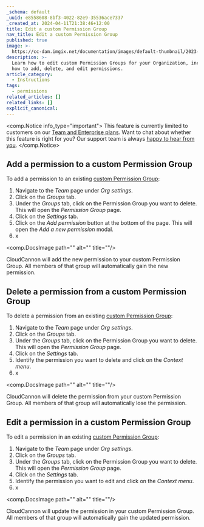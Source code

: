 ```yaml
---
_schema: default
_uuid: e8558608-8bf3-4022-82e9-35536ace7337
_created_at: 2024-04-11T21:38:46+12:00
title: Edit a custom Permission Group
nav_title: Edit a custom Permission Group
published: true
image: >-
  https://cc-dam.imgix.net/documentation/images/default-thumbnail/2023-Q4/CloudCannon-Documentation-Thumbnail.png
description: >-
  Learn how to edit custom Permission Groups for your Organization, including
  how to add, delete, and edit permissions.
article_category:
  - Instructions
tags:
  - permissions
related_articles: []
related_links: []
explicit_canonical:
---
```

<comp.Notice info_type="important">
  This feature is currently limited to customers on our [Team and Enterprise plans](/pricing/). Want to chat about whether this feature is right for you? Our support team is always [happy to hear from you]().
</comp.Notice>

## Add a permission to a custom Permission Group

To add a permission to an existing [custom Permission Group](/documentation/articles/what-are-custom-permission-groups/):

1. Navigate to the *Team* page under *Org settings*.
2. Click on the *Groups* tab.
3. Under the *Groups* tab, click on the Permission Group you want to delete. This will open the *Permission Group* page.
4. Click on the *Settings* tab.
5. Click on the *Add permission* button at the bottom of the page. This will open the *Add a new permission* modal.
6. x

<comp.DocsImage path="" alt="" title=""/>

CloudCannon will add the new permission to your custom Permission Group. All members of that group will automatically gain the new permission.

## Delete a permission from a custom Permission Group

To delete a permission from an existing [custom Permission Group](/documentation/articles/what-are-custom-permission-groups/):

1. Navigate to the *Team* page under *Org settings*.
2. Click on the *Groups* tab.
3. Under the *Groups* tab, click on the Permission Group you want to delete. This will open the *Permission Group* page.
4. Click on the *Settings* tab.
5. Identify the permission you want to delete and click on the *Context menu*.
6. x

<comp.DocsImage path="" alt="" title=""/>

CloudCannon will delete the permission from your custom Permission Group. All members of that group will automatically lose the permission.

## Edit a permission in a custom Permission Group

To edit a permission in an existing [custom Permission Group](/documentation/articles/what-are-custom-permission-groups/):

1. Navigate to the *Team* page under *Org settings*.
2. Click on the *Groups* tab.
3. Under the *Groups* tab, click on the Permission Group you want to delete. This will open the *Permission Group* page.
4. Click on the *Settings* tab.
5. Identify the permission you want to edit and click on the *Context menu*.
6. x

<comp.DocsImage path="" alt="" title=""/>

CloudCannon will update the permission in your custom Permission Group. All members of that group will automatically gain the updated permission.